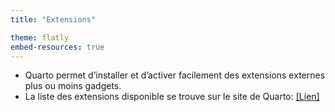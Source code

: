 ```yaml
---
title: "Extensions"

theme: flatly
embed-resources: true
---
```


* Quarto permet d'installer et d'activer facilement des extensions externes plus ou moins gadgets. 
* La liste des extensions disponible se trouve sur le site de Quarto: [[Lien]](https://quarto.org/docs/extensions/)